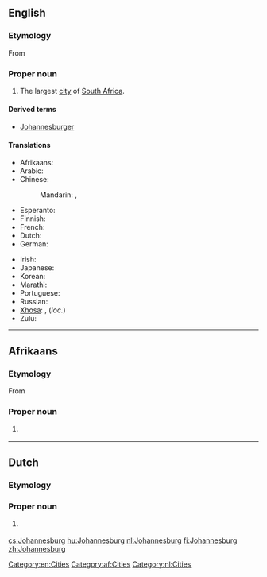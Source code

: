 ==English==
{{wikipedia|lang=en}}

===Etymology===
From {{etyl|nl|en}} {{l/nl|Johannesburg}}

===Proper noun===
{{en-proper noun}}

# The largest [[city]] of [[South Africa]].

====Derived terms====
* [[Johannesburger]]

====Translations====
{{trans-top|a city in South Africa}}
* Afrikaans: {{t|af|Johannesburg}}
* Arabic: {{t|ar|جوهانسبرغ|m|tr=juhanisbuurgh}}
* Chinese:
*: Mandarin: {{t|cmn|約翰內斯堡|sc=Hani}}, {{t+|cmn|约翰内斯堡|tr=Yuēhànnèisībǎo|sc=Hani}}
* Esperanto: {{t|eo|Johanesburgo}}
* Finnish: {{t+|fi|Johannesburg}}
* French: {{t|fr|Johannesburg}}
* Dutch: {{t|nl|Johannesburg}}
* German: {{t|de|Johannesburg|n}}
{{trans-mid}}
* Irish: {{t|ga|Cathair Eoin|f}}
* Japanese: {{t|ja|ヨハネスブルグ|tr=Yohanesuburugu}}
* Korean: {{t|ko|요하네스버그|tr=Yohaneseubeogeu|sc=Hang}}
* Marathi: {{t|mr|जोहॅनेस्बर्ग|n|tr=johǎnesbarga|sc=Deva}}
* Portuguese: {{t|pt|Joanesburgo}}
* Russian: {{t+|ru|Йоханнесбург|m|tr=Joxánnesburg}}
* [[Xhosa]]: {{t|xh|iRhawuti}}, {{t|xh|eRhawutini}} (''loc.'')
* Zulu: {{t|zu|iGoli}}
{{trans-bottom}}

[[Category:en:Cities]]

----
==Afrikaans==
{{wikipedia|lang=af}}
===Etymology===
From {{etyl|nl|af}} {{l/nl|Johannesburg}}
===Proper noun===
{{head|af|proper noun}}

# {{l/en|Johannesburg}} {{gloss|city in South Africa}}

[[Category:af:Cities]]

----
==Dutch==
{{wikipedia|lang=nl}}
===Etymology===
{{suffix|Johannes|burg|lang=nl}}
===Proper noun===
{{head|nl|proper noun}}
# {{l/en|Johannesburg}} {{gloss|city in South Africa}}

[[Category:nl:Cities]]

[[cs:Johannesburg]]
[[hu:Johannesburg]]
[[nl:Johannesburg]]
[[fi:Johannesburg]]
[[zh:Johannesburg]]